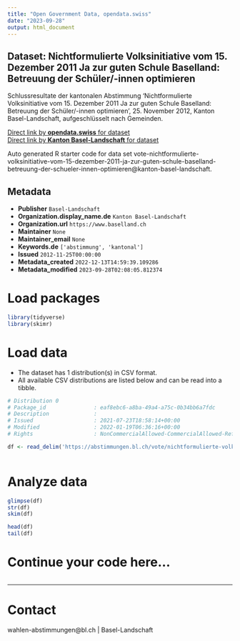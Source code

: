 ```yaml
---
title: "Open Government Data, opendata.swiss"
date: "2023-09-28"
output: html_document
---
```


## Dataset: Nichtformulierte Volksinitiative vom 15. Dezember 2011 Ja zur guten Schule Baselland: Betreuung der Schüler/-innen optimieren

Schlussresultate der kantonalen Abstimmung 'Nichtformulierte Volksinitiative vom 15. Dezember 2011 Ja zur guten Schule Baselland: Betreuung der Schüler/-innen optimieren', 25. November 2012, Kanton Basel-Landschaft, aufgeschlüsselt nach Gemeinden.

[Direct link by **opendata.swiss** for dataset](https://opendata.swiss/de/dataset/nichtformulierte-volksinitiative-vom-15-dezember-2011-ja-zur-guten-schule-baselland-betreuung-d)<br>
[Direct link by **Kanton Basel-Landschaft** for dataset](https://abstimmungen.bl.ch/vote/nichtformulierte-volksinitiative-vom-15-dezember-2011-ja-zur-guten-schule-baselland-betreuung-der-schueler-innen-optimieren/data)

Auto generated R starter code for data set vote-nichtformulierte-volksinitiative-vom-15-dezember-2011-ja-zur-guten-schule-baselland-betreuung-der-schueler-innen-optimieren@kanton-basel-landschaft.

## Metadata

- **Publisher** `Basel-Landschaft`
- **Organization.display_name.de** `Kanton Basel-Landschaft`
- **Organization.url** `https://www.baselland.ch`
- **Maintainer** `None`
- **Maintainer_email** `None`
- **Keywords.de** `['abstimmung', 'kantonal']`
- **Issued** `2012-11-25T00:00:00`
- **Metadata_created** `2022-12-13T14:59:39.109286`
- **Metadata_modified** `2023-09-28T02:08:05.812374`


# Load packages

```r

library(tidyverse)
library(skimr)

```

# Load data

-   The dataset has 1 distribution(s) in CSV format.
-   All available CSV distributions are listed below and can be read into a tibble.

```r

# Distribution 0
# Package_id               : eaf8ebc6-a8ba-49a4-a75c-0b34bb6a7fdc
# Description              : 
# Issued                   : 2021-07-23T18:58:14+00:00
# Modified                 : 2022-01-19T06:36:16+00:00
# Rights                   : NonCommercialAllowed-CommercialAllowed-ReferenceRequired

df <- read_delim('https://abstimmungen.bl.ch/vote/nichtformulierte-volksinitiative-vom-15-dezember-2011-ja-zur-guten-schule-baselland-betreuung-der-schueler-innen-optimieren/data-csv')



```

# Analyze data

```r

glimpse(df)
str(df)
skim(df)

head(df)
tail(df)

```

# Continue your code here...

```r

```

------------------------------------------------------------------------

# Contact

wahlen-abstimmungen@bl.ch | Basel-Landschaft

